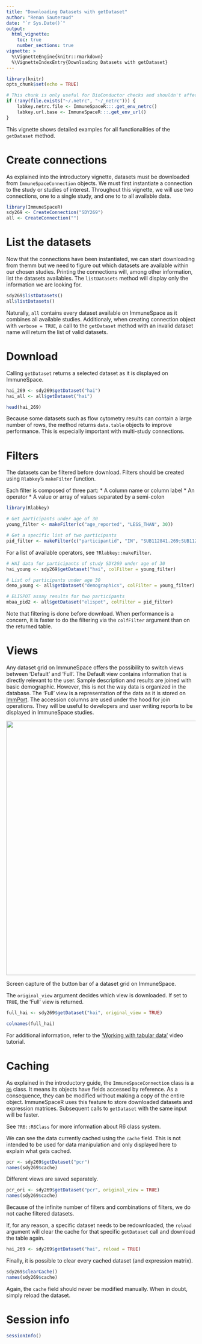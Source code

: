 ```yaml
---
title: "Downloading Datasets with getDataset"
author: "Renan Sauteraud"
date: "`r Sys.Date()`"
output:
  html_vignette:
    toc: true
    number_sections: true
vignette: >
  %\VignetteEngine{knitr::rmarkdown}
  %\VignetteIndexEntry{Downloading Datasets with getDataset}
---
```


```r
library(knitr)
opts_chunk$set(echo = TRUE)
```

```r
# This chunk is only useful for BioConductor checks and shouldn't affect any other setup
if (!any(file.exists("~/.netrc", "~/_netrc"))) {
    labkey.netrc.file <- ImmuneSpaceR:::.get_env_netrc()
    labkey.url.base <- ImmuneSpaceR:::.get_env_url()
}
```

This vignette shows detailed examples for all functionalities of the `getDataset`
method.



# Create connections

As explained into the introductory vignette, datasets must be downloaded from `ImmuneSpaceConnection` objects. We must first instantiate a connection to the study or studies of interest. Throughout this vignette, we will use two connections, one to a single study, and one to to all available data.

```r
library(ImmuneSpaceR)
sdy269 <- CreateConnection("SDY269")
all <- CreateConnection("")
```



# List the datasets

Now that the connections have been instantiated, we can start downloading from themm but we need to figure out which datasets are available within our chosen studies. Printing the connections will, among other information, list the datasets availables. The `listDatasets` method will display only the information we are looking for.

```r
sdy269$listDatasets()
all$listDatasets()
```

Naturally, `all` contains every dataset available on ImmuneSpace as it combines all available studies. Additionaly, when creating connection object with `verbose = TRUE`, a call to the `getDataset` method with an invalid dataset name will return the list of valid datasets.



# Download

Calling `getDataset` returns a selected dataset as it is displayed on ImmuneSpace. 

```r
hai_269 <- sdy269$getDataset("hai")
hai_all <- all$getDataset("hai")

head(hai_269)
```

Because some datasets such as flow cytometry results can contain a large number of rows, the method returns `data.table` objects to improve performance. This is especially important with multi-study connections.



# Filters

The datasets can be filtered before download. Filters should be created using `Rlabkey`'s `makeFilter` function.

Each filter is composed of three part:
* A column name or column label
* An operator
* A value or array of values separated by a semi-colon
 
```r
library(Rlabkey)

# Get participants under age of 30
young_filter <- makeFilter(c("age_reported", "LESS_THAN", 30))

# Get a specific list of two participants
pid_filter <- makeFilter(c("participantid", "IN", "SUB112841.269;SUB112834.269"))
```

For a list of available operators, see `?Rlabkey::makeFilter`.

```r
# HAI data for participants of study SDY269 under age of 30
hai_young <- sdy269$getDataset("hai", colFilter = young_filter)

# List of participants under age 30
demo_young <- all$getDataset("demographics", colFilter = young_filter)

# ELISPOT assay results for two participants
mbaa_pid2 <- all$getDataset("elispot", colFilter = pid_filter)
```

Note that filtering is done before download. When performance is a concern, it is faster to do the filtering via the `colfFilter` argument than on the returned table.



# Views

Any dataset grid on ImmuneSpace offers the possibility to switch views between 'Default' and 'Full'. The Default view contains information that is directly relevant to the user. Sample description and results are joined with basic demographic. However, this is not the way data is organized in the database. The 'Full' view is a representation of the data as it is stored on [ImmPort](http://www.immport.org/immport-open/public/home/home). The accession columns are used under the hood for join operations. They will be useful to developers and user writing reports to be displayed in ImmuneSpace studies.


![](./img/getDataset-views.png){width=675px}

Screen capture of the button bar of a dataset grid on ImmuneSpace.

The `original_view` argument decides which view is downloaded. If set to `TRUE`, the 'Full' view is returned.

```r
full_hai <- sdy269$getDataset("hai", original_view = TRUE)

colnames(full_hai)
```

For additional information, refer to the ['Working with tabular data'](https://www.youtube.com/watch?v=69k8DquDK7o) video tutorial.



# Caching

As explained in the introductory guide, the `ImmuneSpaceConnection` class is a [`R6`](https://cran.r-project.org/web/packages/R6/index.html) class. It means its objects have fields accessed by reference. As a consequence, they can be modified without making a copy of the entire object. ImmuneSpaceR uses this feature to store downloaded datasets and expression  matrices. Subsequent calls to `getDataset` with the same input will be faster.

See `?R6::R6Class` for more information about R6 class system.

We can see the data currently cached using the `cache` field. This is not intended to be used for data manipulation and only displayed here to explain what gets cached.

```r
pcr <- sdy269$getDataset("pcr")
names(sdy269$cache)
```

Different views are saved separately.

```r
pcr_ori <- sdy269$getDataset("pcr", original_view = TRUE)
names(sdy269$cache)
```

Because of the infinite number of filters and combinations of filters, we do not cache filtered datasets.

If, for any reason, a specific dataset needs to be redownloaded, the `reload` argument will clear the cache for that specific `getDataset` call and download the table again.

```r
hai_269 <- sdy269$getDataset("hai", reload = TRUE)
```

Finally, it is possible to clear every cached dataset (and expression matrix).

```r
sdy269$clearCache()
names(sdy269$cache)
```

Again, the `cache` field should never be modified manually. When in doubt, simply reload the dataset.



# Session info

```r
sessionInfo()
```

